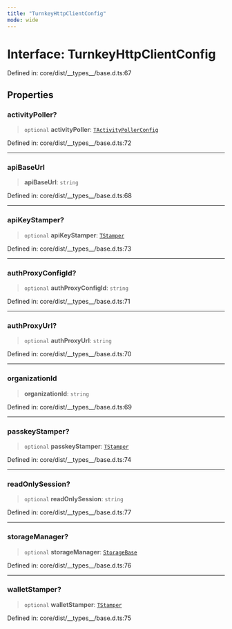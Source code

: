```yaml
---
title: "TurnkeyHttpClientConfig"
mode: wide
---
```

  
# Interface: TurnkeyHttpClientConfig

Defined in: core/dist/\_\_types\_\_/base.d.ts:67

## Properties

### activityPoller?

> `optional` **activityPoller**: [`TActivityPollerConfig`](../TActivityPollerConfig/readme)

Defined in: core/dist/\_\_types\_\_/base.d.ts:72

***

### apiBaseUrl

> **apiBaseUrl**: `string`

Defined in: core/dist/\_\_types\_\_/base.d.ts:68

***

### apiKeyStamper?

> `optional` **apiKeyStamper**: [`TStamper`](../TStamper/readme)

Defined in: core/dist/\_\_types\_\_/base.d.ts:73

***

### authProxyConfigId?

> `optional` **authProxyConfigId**: `string`

Defined in: core/dist/\_\_types\_\_/base.d.ts:71

***

### authProxyUrl?

> `optional` **authProxyUrl**: `string`

Defined in: core/dist/\_\_types\_\_/base.d.ts:70

***

### organizationId

> **organizationId**: `string`

Defined in: core/dist/\_\_types\_\_/base.d.ts:69

***

### passkeyStamper?

> `optional` **passkeyStamper**: [`TStamper`](../TStamper/readme)

Defined in: core/dist/\_\_types\_\_/base.d.ts:74

***

### readOnlySession?

> `optional` **readOnlySession**: `string`

Defined in: core/dist/\_\_types\_\_/base.d.ts:77

***

### storageManager?

> `optional` **storageManager**: [`StorageBase`](../StorageBase/readme)

Defined in: core/dist/\_\_types\_\_/base.d.ts:76

***

### walletStamper?

> `optional` **walletStamper**: [`TStamper`](../TStamper/readme)

Defined in: core/dist/\_\_types\_\_/base.d.ts:75

